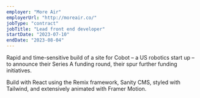 ```yaml
---
employer: "More Air"
employerUrl: "http://moreair.co/"
jobType: "contract"
jobTitle: "Lead front end developer"
startDate: "2023-07-10"
endDate: "2023-08-04"
---
```



Rapid and time-sensitive build of a site for <InternalLink href="/cobot">Cobot</InternalLink> &ndash; a US robotics start up &ndash; to announce their Series A funding round, their spur further funding initiatives.

Build with React using the Remix framework, Sanity CMS, styled with Tailwind, and extensively animated with Framer Motion.
